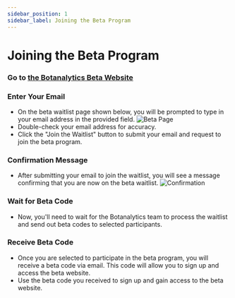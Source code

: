```yaml
---
sidebar_position: 1
sidebar_label: Joining the Beta Program
---
```



# Joining the Beta Program

### Go to <a href="https://join.beta.botanalytics.co/" target="_blank">the Botanalytics Beta Website</a>

### Enter Your Email
- On the beta waitlist page shown below, you will be prompted to type in your email address in the provided field.
  <img src={BetaWebsiteLogo} alt="Beta Page" />
- Double-check your email address for accuracy.
- Click the "Join the Waitlist" button to submit your email and request to join the beta program.

### Confirmation Message
- After submitting your email to join the waitlist, you will see a message confirming that you are now on the beta waitlist.
  <img src={BetaConfirmation} alt="Confirmation" />

### Wait for Beta Code
- Now, you'll need to wait for the Botanalytics team to process the waitlist and send out beta codes to selected participants.

### Receive Beta Code
- Once you are selected to participate in the beta program, you will receive a beta code via email. This code will allow you to sign up and access the beta website.
- Use the beta code you received to sign up and gain access to the beta website.
